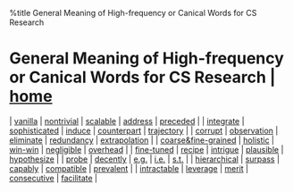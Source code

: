 %title General Meaning of High-frequency or Canical Words for CS Research
= General Meaning of High-frequency or Canical Words for CS Research | [[/index|home]] =

| [[words/vanilla|vanilla]]                         | [[words/nontrivial|nontrivial]]       | [[words/scalable|scalable]]   | [[words/address|address]]         | [[words/preceded|preceded]]           |
| [[words/integrate|integrate]]                     | [[words/sophisticated|sophisticated]] | [[words/induce|induce]]       | [[words/counterpart|counterpart]] | [[words/trajectory|trajectory]]       |
| [[words/corrupt|corrupt]]                         | [[words/observation|observation]]     | [[words/eliminate|eliminate]] | [[words/redundancy|redundancy]]   | [[words/extrapolation|extrapolation]] |
| [[words/coarse&fine-grained|coarse&fine-grained]] | [[words/holistic|holistic]]           | [[words/win-win|win-win]]     | [[words/negligible|negligible]]   | [[words/overhead|overhead]]           |
| [[words/fine-tuned|fine-tuned]]                   | [[words/recipe|recipe]]               | [[words/intrigue|intrigue]]   | [[words/plausible|plausible]]     | [[words/hypothesize|hypothesize]]     |
| [[words/probe|probe]]                             | [[words/decently|decently]]           | [[words/e.g.|e.g.]]           | [[words/i.e.|i.e.]]               | [[words/s.t.|s.t.]]                   |
| [[words/hierarchical|hierarchical]]               | [[words/surpass|surpass]]             | [[words/capably|capably]]     | [[words/compatible|compatible]]   | [[words/prevalent|prevalent]]         |
| [[words/intractable|intractable]]                 | [[words/leverage|leverage]]           | [[words/merit|merit]]         | [[words/consecutive|consecutive]] | [[words/facilitate|facilitate]]       |
